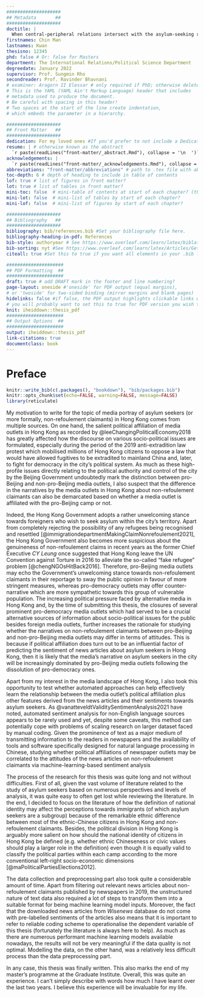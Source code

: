 ```yaml
---
####################
## Metadata       ##
####################
doctitle: |
  When central-peripheral relations intersect with the asylum-seeking regime: how media outlets from different political camps report on asylum seekers in Hong Kong
firstnames: Chin Man
lastnames: Kwan
thesisno: 12345
phd: false # Or: false for Masters
department: The International Relations/Political Science Department
degreedate: January 2022
supervisor: Prof. Sungmin Rho
secondreader: Prof. Ravinder Bhavnani
# examiner: Aragorn II Elessar # only required if PhD; otherwise delete or comment out
# This is the YAML (YAML Ain't Markup Language) header that includes 
# metadata used to produce the document. 
# Be careful with spacing in this header!
# Two spaces at the start of the line create indentation,
# which embeds the parameter in a hierarchy.

####################
## Front Matter   ##
####################
dedication: For my loved ones #If you'd prefer to not include a Dedication, for example, simply delete the section entirely, or silence them (add # before each line). 
resume: | # otherwise known as the abstract
  `r paste(readLines("front-matter/_abstract.Rmd"), collapse = '\n  ')`
acknowledgements: |
  `r paste(readLines("front-matter/_acknowledgements.Rmd"), collapse = '\n  ')`
abbreviations: "front-matter/abbreviations" # path to .tex file with abbreviations
toc-depth: 6 # depth of heading to include in table of contents
lof: true # list of figures in front matter?
lot: true # list of tables in front matter?
mini-toc: false  # mini-table of contents at start of each chapter? (this just prepares it; you must also add \minitoc after the chapter titles)
mini-lot: false  # mini-list of tables by start of each chapter?
mini-lof: false  # mini-list of figures by start of each chapter?

####################
## Bibliography   ##
####################
bibliography: bib/references.bib #Set your bibliography file here.
bibliography-heading-in-pdf: References
bib-style: authoryear # See https://www.overleaf.com/learn/latex/biblatex_citation_styles for a list of the commonly used built-in citations styles of biblatex.
bib-sorting: nyt #See https://www.overleaf.com/learn/latex/Articles/Getting_started_with_BibLaTeX for different bibliography sorting options.
citeall: true #Set this to true if you want all elements in your .bib file to appear in your bibliography (i.e. all R-packages you used).

#####################
## PDF Formatting  ##
#####################
draft: true # add DRAFT mark in the footer and line numbering?
page-layout: oneside #'oneside' for PDF output (equal margins), 
# or 'twoside' for two-sided binding (mirror margins and blank pages) 
hidelinks: false #if false, the PDF output highlights clickable links with a colored border 
# you will probably want to set this to true for PDF version you wish to physically print
knit: iheiddown::thesis_pdf
#####################
## Output Options  ##
#####################
output: iheiddown::thesis_pdf
link-citations: true
documentclass: book
---
```


# Preface {.unnumbered}

```{=html}
<!-- 
The {.unnumbered} option here means that the introduction will be 
"Chapter 0." You can also use {-} for no numbers on chapters.
-->
```
<!-- This chunk creates automatically a .bib file to cite the loaded packages in the bibliography. Do not forget to set "citeall" to true in the bibliography section of the YAML header if you want all packages to be cited even if you did not mention them in the body of the text.-->

```r
knitr::write_bib(c(.packages(), "bookdown"), "bib/packages.bib")
knitr::opts_chunk$set(echo=FALSE, warning=FALSE, message=FALSE)
library(reticulate)
```

My motivation to write for the topic of media portray of asylum seekers (or more formally, non-refoulement claimants) in Hong Kong comes from multiple sources. On one hand, the salient political affiliation of media outlets in Hong Kong as recorded by @leeChangingPoliticalEconomy2018 has greatly affected how the discourse on various socio-political issues are formulated, especially during the period of the 2019 anti-extradition law protest which mobilised millions of Hong Kong citizens to oppose a law that would have allowed fugitives to be extradited to mainland China and, later, to fight for democracy in the city's political system. As much as these high-profile issues directly relating to the political authority and control of the city by the Beijing Government undoubtedly mark the distinction between pro-Beijing and non-pro-Beijing media outlets, I also suspect that the difference in the narratives by the media outlets in Hong Kong about non-refoulement claimants can also be demarcated based on whether a media outlet is affiliated with the pro-Beijing camp or not.

Indeed, the Hong Kong Government adopts a rather unwelcoming stance towards foreigners who wish to seek asylum within the city's territory. Apart from completely rejecting the possibility of any refugees being recognised and resettled [@immigrationdepartmentMakingClaimNonrefoulement2021], the Hong Kong Government also becomes more suspicious about the genuineness of non-refoulement claims in recent years as the former Chief Executive *CY Leung* once suggested that Hong Kong leave the UN Convention against Torture in 2016 to alleviate the so-called "fake refugee" problem [@chengNGOsHitBack2016]. Therefore, pro-Beijing media outlets may echo the Government's unwelcoming stance towards non-refoulement claimants in their reportage to sway the public opinion in favour of more stringent measures, whereas pro-democracy outlets may offer counter-narrative which are more sympathetic towards this group of vulnerable population. The increasing political pressure faced by alternative media in Hong Kong and, by the time of submitting this thesis, the closures of several prominent pro-democracy media outlets which had served to be a crucial alternative sources of information about socio-political issues for the public besides foreign media outlets, further increases the rationale for studying whether the narratives on non-refoulement claimants between pro-Beijing and non-pro-Beijing media outlets may differ in terms of attitudes. This is because if political affiliation does turn out to be an influential factor of predicting the sentiment of news articles about asylum seekers in Hong Kong, then it is likely that the media's narrative on asylum seekers in the city will be increasingly dominated by pro-Beijing media outlets following the dissolution of pro-democracy ones.

Apart from my interest in the media landscape of Hong Kong, I also took this opportunity to test whether automated approaches can help effectively learn the relationship between the media outlet's political affiliation plus other features derived from the news articles and their sentiments towards asylum seekers. As @vanatteveldtValiditySentimentAnalysis2021 have noted, automated sentiment analysis for non-English language sources appears to be rarely used and yet, despite some caveats, this method can potentially cope with problems of scaling research on larger dataset faced by manual coding. Given the prominence of text as a major medium of transmitting information to the readers in newspapers and the availability of tools and software specifically designed for natural language processing in Chinese, studying whether political affiliations of newspaper outlets may be correlated to the attitudes of the news articles on non-refoulement claimants via machine-learning-based sentiment analysis

The process of the research for this thesis was quite long and not without difficulties. First of all, given the vast volume of literature related to the study of asylum seekers based on numerous perspectives and levels of analysis, it was quite easy to often get lost while reviewing the literature. In the end, I decided to focus on the literature of how the definition of national identity may affect the perceptions towards immigrants (of which asylum seekers are a subgroup) because of the remarkable ethnic difference between most of the ethnic-Chinese citizens in Hong Kong and non-refoulement claimants. Besides, the political division in Hong Kong is arguably more salient on how should the national identity of citizens in Hong Kong be defined (e.g. whether ethnic Chineseness or civic values should play a larger role in the definition) even though it is equally valid to classify the political parties within each camp according to the more conventional left-right socio-economic dimensions [@maPoliticalPartiesElections2012].

The data collection and preprocessing part also took quite a considerable amount of time. Apart from filtering out relevant news articles about non-refoulement claimants published by newspapers in 2019, the unstructured nature of text data also required a lot of steps to transform them into a suitable format for being machine learning model inputs. Moreover, the fact that the downloaded news articles from *Wisenews* database do not come with pre-labelled sentiments of the articles also means that it is important to refer to reliable coding scheme to operationalise the dependent variable of this thesis (fortunately the literature is always here to help). As much as there are numerous performant machine learning models available nowadays, the results will not be very meaningful if the data quality is not optimal. Modelling the data, on the other hand, was a relatively less difficult process than the data preprocessing part.

In any case, this thesis was finally written. This also marks the end of my master's programme at the Graduate Institute. Overall, this was quite an experience. I can't simply describe with words how much I have learnt over the last two years. I believe this experience will be invaluable for my life.

